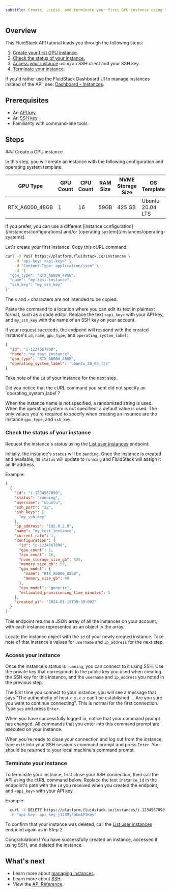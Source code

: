 ```yaml
---
subtitle: Create, access, and terminate your first GPU instance using the FluidStack API
---
```


## Overview

This FluidStack API tutorial leads you through the following steps:

1. [Create your first GPU instance](#create-a-gpu-instance).
2. [Check the status of your instance.](#check-the-status-of-your-instance)
2. [Access your instance](#access-your-instance) using an SSH client and your SSH key.
3. [Terminate your instance](#terminate-your-instance).

<Tip title='Tip'>If you'd rather use the FluidStack Dashboard UI to manage instances instead of the API, see: [Dashboard - Instances](/dashboard/instances).</Tip>

## Prerequisites

- An [API key](/dashboard/api-keys)
- An [SSH key](/dashboard/ssh-keys)
- Familiarity with command-line tools

## Steps

<Steps>
### Create a GPU instance

In this step, you will create an instance with the following configuration and operating system template:

| GPU Type         | GPU Count | CPU Count | RAM Size | NVME Storage Size | OS Template
|------------------|-----------|-----------|----------|-------------------|-----------------
| RTX_A6000_48GB   | 1         | 16        | 59GB     | 425 GB            | Ubuntu 20.04 LTS

<Note title="Note">
  If you prefer, you can use a different [instance configuration](/instances/configurations) and/or [operating system](/instances/operating-systems).
</Note>

Let's create your first instance! Copy this cURL command:

```bash cURL command
curl -X POST https://platform.fluidstack.io/instances \
    -H "api-key: <api-key>" \
    -H "Content-Type: application/json" \
    -d '{
  "gpu_type": "RTX_A6000_48GB",
  "name": "my-test-instance",
  "ssh_key": "my_ssh_key"
}'
```

<Warning title="Warning">The `$` and `>` characters are not intended to be copied.</Warning>

Paste the command to a location where you can edit its text in plaintext format, such as a code editor. Replace the text `<api_key>` with your API key, and `my_ssh_key` with the name of an SSH key on your account. 

If your request succeeds, the endpoint will respond with the created instance's `id`, `name`, `gpu_type`, and `operating_system_label`:

```json Example of a successful response
{
  "id": "i-1234567890",
  "name": "my_test_instance",
  "gpu_type": "RTX_A6000_48GB",
  "operating_system_label": "ubuntu_20_04_lts"
}
```
Take note of the `id` of your instance for the next step.

<Note title="Note">
Did you notice that the cURL command you sent did not specify an `operating_system_label`? 

When the instance name is not specified, a randomized string is used. When the operating system is not specified, a default value is used. The only values you're required to specify when creating an instance are the instance `gpu_type`, and `ssh_key`.
</Note>

### Check the status of your instance

Request the instance's status using the [List user instances](/api-reference/instances/list) endpoint:

<EndpointRequestSnippet endpoint='GET /instances' />

Initially, the instance's `status` will be `pending`. Once the instance is created and available, its `status` will update to `running` and FluidStack will assign it an IP address.

Example:
```json A response that shows a running instance
[
  {
    "id": "i-1234567890",
    "status": "running",
    "username": "ubuntu",
    "ssh_port": "22",
    "ssh_keys": [
      "my_ssh_key"
    ],
    "ip_address": "192.0.2.0",
    "name": "my_test_instance",
    "current_rate": 1,
    "configuration": {
      "id": "c-1234567890",
      "gpu_count": 1,
      "cpu_count": 16,
      "nvme_storage_size_gb": 425,
      "memory_size_gb": 59,
      "gpu_model": {
        "name": "RTX_A6000_48GB",
        "memory_size_gb": 48
      },
      "cpu_model": "generic",
      "estimated_provisioning_time_minutes": 5
    },
    "created_at": "2024-01-15T09:30:00Z"
  }
]

```

This endpoint returns a JSON array of all the instances on your account, with each instance represented as an object in the array. 

Locate the instance object with the `id` of your newly created instance. Take note of that instance's values for `username` and `ip_address` for the next step.

### Access your instance 

Once the instance's status is `running`, you can connect to it using SSH. Use the private key that corresponds to the public key you used when creating the SSH key for this instance, and the `username` and `ip_address` you noted in the previous step. 

<Markdown src='../../snippets/connect-with-ssh.mdx' />

<Note title="Note">The first time you connect to your instance, you will see a message that says "The authenticity of host `x.x.x.x` can't be established ... Are you sure you want to continue connecting". This is normal for the first connection. Type `yes` and press `Enter`.</Note>

When you have successfully logged in, notice that your command prompt has changed. All commands that you enter into this command prompt are executed on your instance.

When you're ready to close your connection and log out from the instance, type `exit` into your SSH session's command prompt and press `Enter`. You should be returned to your local machine's command prompt.

### Terminate your instance

To terminate your instance, first close your SSH connection, then call the API using the cURL command below. Replace the text `instance_id` in the endpoint's path with the `id` you received when you created the endpoint, and `<api_key>` with your API key.

<EndpointRequestSnippet endpoint='DELETE /instances/:instance_id' />

Example:

```bash title='Example request'
  curl -X DELETE https://platform.fluidstack.io/instances/i-1234567890 \
  -H "api-key: api_key_j123MyFakeAPIKey"
```

To confirm that your instance was deleted, call the [List user instances](/api-reference/instances/list) endpoint again as in Step 2.

</Steps>

Congratulations! You have successfully created an instance, accessed it using SSH, and deleted the instance. 

## What's next

- Learn more about [managing instances](/instances/manage).
- Learn more about [SSH](/ssh/what-is-ssh).
- View the [API Reference](/api-reference).